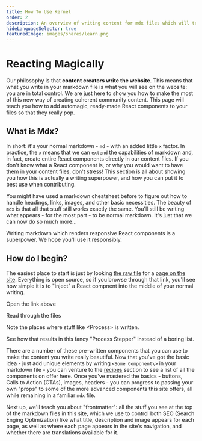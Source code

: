 ```yaml
---
title: How To Use Kernel
order: 2
description: An overview of writing content for mdx files which will teach you how to inject React components directly into your content to make it pop.
hideLanguageSelector: true
featuredImage: images/shares/learn.png
---
```


# Reacting Magically

Our philosophy is that **content creators write the website**. This means that what you write in your markdown file is what you will see on the website: you are in total control. We are just here to show you how to make the most of this new way of creating coherent community content. This page will teach you how to add automagic, ready-made React components to your files so that they really pop. 

## What is Mdx?

In short: it's your normal markdown - `md` - with an added little `x` factor. In practice, the `x` means that we can `extend` the capabilities of markdown and, in fact, create entire React components directly in our content files. If you don't know what a React component is, or why you would want to have them in your content files, don't stress! This section is all about showing you how this is actually a writing superpower, and how you can put it to best use when contributing.

You might have used a markdown cheatsheet before to figure out how to handle headings, links, images, and other basic necessities. The beauty of `mdx` is that all that stuff still works exactly the same. You'll still be writing what appears - for the most part - to be normal markdown. It's just that we can now do so much more...

Writing markdown which renders responsive React components is a superpower. We hope you'll use it responsibly.

## How do I begin?

The easiest place to start is just by looking [the raw file](https://raw.githubusercontent.com/kernel-community/kernel-v2/r2d/content/en/learn/module-1/joyful-subversion.mdx) for a [page on the site](/learn/module-1/joyful-subversion). Everything is open source, so if you browse through that link, you'll see how simple it is to "inject" a React compnent into the middle of your normal writing.

<Process>

Open the link above

Read through the files

Note the places where stuff like \<Process\> is written.

See how that results in this fancy "Process Stepper" instead of a boring list.

</Process>

There are a number of these pre-written components that you can use to make the content you write really beautiful. Now that you've got the basic idea - just add unique elements by writing `<Some Component\>` in your markdown file - you can venture to the [recipes](guiding/writers/recipes/components) section to see a list of all the components on offer here. Once you've mastered the basics - buttons, Calls to Action (CTAs), images, headers - you can progress to passing your own "props" to some of the more advanced components this site offers, all while remaining in a familiar `mdx` file.

Next up, we'll teach you about "frontmatter": all the stuff you see at the top of the markdown files in this site, which we use to control both SEO (Search Enging Optimization) like what title, description and image appears for each page, as well as where each page appears in the site's navigation, and whether there are translations available for it.